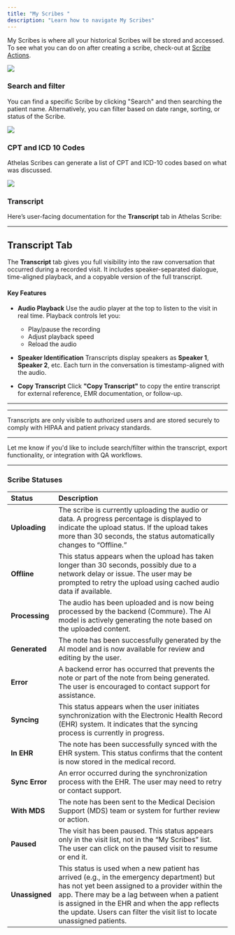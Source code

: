 ```yaml
---
title: "My Scribes "
description: "Learn how to navigate My Scribes"
---
```


My Scribes is where all your historical Scribes will be stored and accessed. To see what you can do on after creating a scribe, check-out at [Scribe Actions](/basics/scribeactions).

<Frame>
  <img src="/images/Screenshot2025-06-09at5.47.34PM.png" />
</Frame>

### Search and filter

You can find a specific Scribe by clicking "Search" and then searching the patient name. Alternatively, you can filter based on date range, sorting, or status of the Scribe.

<Frame>
  <img src="/images/Screenshot2025-06-09at5.48.24PM.png" />
</Frame>

### CPT and ICD 10 Codes

Athelas Scribes can generate a list of CPT and ICD-10 codes based on what was discussed.

<Frame>
  <img src="/images/Screenshot2025-06-09at5.47.50PM.png" />
</Frame>

### Transcript

Here’s user-facing documentation for the **Transcript** tab in Athelas Scribe:

---

## Transcript Tab

The **Transcript** tab gives you full visibility into the raw conversation that occurred during a recorded visit. It includes speaker-separated dialogue, time-aligned playback, and a copyable version of the full transcript.


#### Key Features

* **Audio Playback**
  Use the audio player at the top to listen to the visit in real time. Playback controls let you:

  * Play/pause the recording
  * Adjust playback speed
  * Reload the audio

* **Speaker Identification**
  Transcripts display speakers as **Speaker 1**, **Speaker 2**, etc. Each turn in the conversation is timestamp-aligned with the audio.

* **Copy Transcript**
  Click **"Copy Transcript"** to copy the entire transcript for external reference, EMR documentation, or follow-up.

---

---

<Note>Transcripts are only visible to authorized users and are stored securely to comply with HIPAA and patient privacy standards.</Note>

---

Let me know if you'd like to include search/filter within the transcript, export functionality, or integration with QA workflows.

---

### Scribe Statuses

| **Status**     | **Description**                                                                                                                                                                                                                                                                                                          |
| :------------- | :----------------------------------------------------------------------------------------------------------------------------------------------------------------------------------------------------------------------------------------------------------------------------------------------------------------------- |
| **Uploading**  | The scribe is currently uploading the audio or data. A progress percentage is displayed to indicate the upload status. If the upload takes more than 30 seconds, the status automatically changes to “Offline.”                                                                                                          |
| **Offline**    | This status appears when the upload has taken longer than 30 seconds, possibly due to a network delay or issue. The user may be prompted to retry the upload using cached audio data if available.                                                                                                                       |
| **Processing** | The audio has been uploaded and is now being processed by the backend (Commure). The AI model is actively generating the note based on the uploaded content.                                                                                                                                                             |
| **Generated**  | The note has been successfully generated by the AI model and is now available for review and editing by the user.                                                                                                                                                                                                        |
| **Error**      | A backend error has occurred that prevents the note or part of the note from being generated. The user is encouraged to contact support for assistance.                                                                                                                                                                  |
| **Syncing**    | This status appears when the user initiates synchronization with the Electronic Health Record (EHR) system. It indicates that the syncing process is currently in progress.                                                                                                                                              |
| **In EHR**     | The note has been successfully synced with the EHR system. This status confirms that the content is now stored in the medical record.                                                                                                                                                                                    |
| **Sync Error** | An error occurred during the synchronization process with the EHR. The user may need to retry or contact support.                                                                                                                                                                                                        |
| **With MDS**   | The note has been sent to the Medical Decision Support (MDS) team or system for further review or action.                                                                                                                                                                                                                |
| **Paused**     | The visit has been paused. This status appears only in the visit list, not in the “My Scribes” list. The user can click on the paused visit to resume or end it.                                                                                                                                                         |
| **Unassigned** | This status is used when a new patient has arrived (e.g., in the emergency department) but has not yet been assigned to a provider within the app. There may be a lag between when a patient is assigned in the EHR and when the app reflects the update. Users can filter the visit list to locate unassigned patients. |